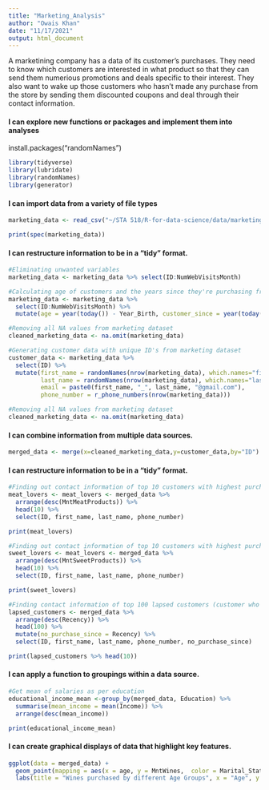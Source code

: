 ```yaml
---
title: "Marketing_Analysis"
author: "Owais Khan"
date: "11/17/2021"
output: html_document
---
```


A marketining company has a data of its customer's purchases. They need to know which customers are interested in what product so that they can send them numerious promotions and deals specific to their interest. They also want to wake up those customers who hasn't made any purchase from the store by sending them discounted coupons and deal through their contact information.


#### I can explore new functions or packages and implement them into analyses

install.packages("randomNames")
```r
library(tidyverse)
library(lubridate)
library(randomNames)
library(generator)
```


#### I can import data from a variety of file types

```r
marketing_data <- read_csv("~/STA 518/R-for-data-science/data/marketing_campaign.csv")
```


```r
print(spec(marketing_data))
```


#### I can restructure information to be in a “tidy” format.

```r
#Eliminating unwanted variables
marketing_data <- marketing_data %>% select(ID:NumWebVisitsMonth)

#Calculating age of customers and the years since they're purchasing from given marketing data
marketing_data <- marketing_data %>%
  select(ID:NumWebVisitsMonth) %>%
  mutate(age = year(today()) - Year_Birth, customer_since = year(today()) - year(Dt_Customer))

#Removing all NA values from marketing dataset
cleaned_marketing_data <- na.omit(marketing_data)

#Generating customer data with unique ID's from marketing dataset
customer_data <- marketing_data %>%
  select(ID) %>%
  mutate(first_name = randomNames(nrow(marketing_data), which.names="first"),
         last_name = randomNames(nrow(marketing_data), which.names="last"),
         email = paste0(first_name, "_", last_name, "@gmail.com"),
         phone_number = r_phone_numbers(nrow(marketing_data)))
```


```r
#Removing all NA values from marketing dataset
cleaned_marketing_data <- na.omit(marketing_data)
```

#### I can combine information from multiple data sources.

```r
merged_data <- merge(x=cleaned_marketing_data,y=customer_data,by="ID")
```

#### I can restructure information to be in a “tidy” format.

```r
#Finding out contact information of top 10 customers with highest purchase of Meat products
meat_lovers <- meat_lovers <- merged_data %>%
  arrange(desc(MntMeatProducts)) %>%
  head(10) %>%
  select(ID, first_name, last_name, phone_number)

print(meat_lovers)

#Finding out contact information of top 10 customers with highest purchase of Sweet products
sweet_lovers <- meat_lovers <- merged_data %>%
  arrange(desc(MntSweetProducts)) %>%
  head(10) %>%
  select(ID, first_name, last_name, phone_number)

print(sweet_lovers)

#Finding contact information of top 100 lapsed customers (customer who hasn't returned to shop in a while)
lapsed_customers <- merged_data %>%
  arrange(desc(Recency)) %>%
  head(100) %>%
  mutate(no_purchase_since = Recency) %>%
  select(ID, first_name, last_name, phone_number, no_purchase_since)

print(lapsed_customers %>% head(10))

```

#### I can apply a function to groupings within a data source.

```r
#Get mean of salaries as per education
educational_income_mean <-group_by(merged_data, Education) %>% 
  summarise(mean_income = mean(Income)) %>% 
  arrange(desc(mean_income))

print(educational_income_mean)
```

#### I can create graphical displays of data that highlight key features.

```r
ggplot(data = merged_data) + 
  geom_point(mapping = aes(x = age, y = MntWines,  color = Marital_Status)) +
  labs(title = "Wines purchased by different Age Groups", x = "Age", y = "Number of wines purchased")

```


